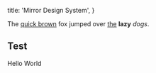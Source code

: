 
  title: 'Mirror Design System',
}

The [quick brown](https://mirror.xyz) fox jumped over [the](/components/Button) **lazy** _dogs_.

## Test

Hello World


